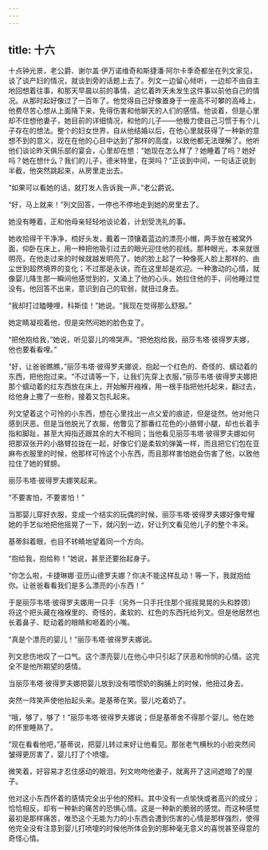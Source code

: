 ```yaml
---
---
---
```

title: 十六
---



十点钟光景，老公爵、谢尔盖·伊万诺维奇和斯捷潘·阿尔卡季奇都坐在列文家见，谈了谈产妇的情况，就谈到旁的话题上去了。列文一边留心倾听，一边却不由自主地回想着往事，和那天早晨以前的事情，追忆着昨天未发生这件事以前他自己的情况。从那时起好像过了一百年了。他觉得自己好像置身于一座高不可攀的高峰上，他费尽苦心想从上面降下来，免得伤害和他聊天的人们的感情。他谈着，但是心里却不住想他妻子，她目前的详细情况，和他的儿子——他极力使自己习惯于有个儿子存在的想法。整个的妇女世界，自从他结婚以后，在他心里就获得了一种新的意想不到的意义，现在在他的心目中达到了那样的高度，以致他都无法理解了。他听他们谈论昨天俱乐部的宴会，心里却在想：“她现在怎么样了？她睡着了吗？她好吗？她在想什么？我们的儿子，德米特里，在哭吗？”正谈到中间，一句话正说到半截，他突然跳起来，从房里走出去。

“如果可以看她的话，就打发人告诉我一声，”老公爵说。

“好，马上就来！”列文回答，一停也不停地走到她的房里去了。

她没有睡着，正和他母亲轻轻地谈论着，计划受洗礼的事。

她收拾得干干净净，梳好头发，戴着一顶镶着蓝边的漂亮小帽，两手放在被窝外面，仰卧在床上，用一种把他吸引过去的眼光迎住他的视线。那种眼光，本来就很明亮，在他走过来的时候就越发明亮了。她的脸上起了一种像死人脸上那样的、由尘世到超然境界的变化；不过那是永诀，而在这里却是欢迎。一种激动的心情，就像婴儿降生那一瞬间他感觉到的，又涌上了他的心头。她拉住他的手，问他睡过觉没有。他回答不出来，意识到自己的软弱，就扭过身去。

“我却打过瞌睡哩，科斯佳！”她说。“我现在觉得那么舒服。”

她定睛凝视着他，但是突然间她的脸色变了。

“把他抱给我，”她说，听见婴儿的啼哭声。“把他抱给我，丽莎韦塔·彼得罗夫娜，他也要看看哩。”

“好，让爸爸瞧瞧，”丽莎韦塔·彼得罗夫娜说，抱起一个红色的、奇怪的、蠕动着的东西，把他抱过来。“不过请等一下，让我们先穿上衣服，”丽莎韦塔·彼得罗夫娜把那个蠕动着的红东西放在床上，开始解开襁褓，用一根手指把他托起来，翻过去，给他身上撒了一些粉，接着又包扎起来。

列文望着这个可怜的小东西，想在心里找出一点父爱的痕迹，但是徒然。他对他只感到厌恶。但是当他脱光了衣服，他瞥见了那番红花色的小胳臂小腿，却也长着手指和脚趾，甚至大拇指还跟其余的大不相同；当他看见丽莎韦塔·彼得罗夫娜如何把那双张开的小胳臂拉拢在一起，好像它们是柔软的弹簧一样，而且把它们包在亚麻布衣服里的时候，他那样可怜这个小东西，而且那样害怕她会伤害了他，以致他拉住了她的臂膀。

丽莎韦塔·彼得罗夫娜笑起来。

“不要害怕，不要害怕！”

当那婴儿穿好衣服，变成一个结实的玩偶的时候，丽莎韦塔·彼得罗夫娜好像夸耀她的手艺似地把他摇晃了一下，就闪到一边，好让列文看见他儿子的整个丰采。

基蒂斜着眼，也目不转睛地望着同一个方向。

“抱给我，抱给称！”她说，甚至还要抬起身子。

“你怎么啦，卡捷琳娜·亚历山德罗夫娜？你决不能这样乱动！等一下，我就抱给你。让爸爸看看我们是多么漂亮的小东西！”

于是丽莎韦塔·彼得罗夫娜用一只手（另外一只手托住那个摇摇晃晃的头和脖颈）将这个把头藏在襁褓里的、奇怪的，柔软的、红色的东西托给列文。但是他居然也长着鼻子、眨动着的眼睛和咂着的小嘴。

“真是个漂亮的婴儿！”丽莎韦塔·彼得罗夫娜说。

列文悲伤地叹了一口气。这个漂亮婴儿在他心中只引起了厌恶和怜悯的心情。这完全不是他所期望的感情。

当丽莎韦塔·彼得罗夫娜把婴儿放到没有喂惯奶的胸脯上的时候，他扭过身去。

突然一阵笑声使他抬起头来。是基蒂在笑。婴儿吃着奶了。

“哦，够了，够了！”丽莎韦塔·彼得罗夫娜说；但是基蒂舍不得那个婴儿。他在她的怀里睡熟了。

“现在看看他吧，”基蒂说，把婴儿转过来好让他看见。那张老气横秋的小脸突然间皱得更厉害了，婴儿打了个喷嚏。

微笑着，好容易才忍住感动的眼泪，列文吻吻他妻子，就离开了这间遮暗了的屋子。

他对这小东西怀着的感情完全出乎他的预料。其中没有一点愉快或者高兴的成分；恰恰相反，却有一种新的痛苦的恐惧心情。这是一种新的脆弱的感觉。而这种感觉最初是那样痛苦，唯恐这个无能为力的小东西会遭到伤害的心情是那样强烈，使得他完全没有注意到婴儿打喷嚏的时候他所体会到的那种毫无意义的喜悦甚至得意的奇怪心情。
